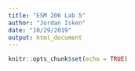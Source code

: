 ```yaml
---
title: "ESM 206 Lab 5"
author: "Jordan Isken"
date: "10/29/2019"
output: html_document
---
```


```r
knitr::opts_chunk$set(echo = TRUE)
```

